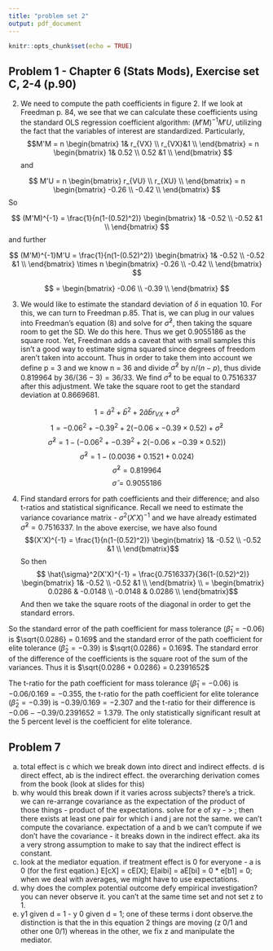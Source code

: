 ```yaml
---
title: "problem set 2"
output: pdf_document
---
```


```r
knitr::opts_chunk$set(echo = TRUE)
```

## Problem 1 - Chapter 6 (Stats Mods), Exercise set C, 2-4 (p.90)

2. We need to compute the path coefficients in figure 2. If we look at Freedman p. 84, we see that we can calculate these coefficients using the standard OLS regression coefficient algorithm: $(M'M)^{-1}M'U$, utilizing the fact that the variables of interest are standardized. Particularly, 
$$M'M = n \begin{bmatrix}
1& r_{VX} \\
r_{VX}&1 \\
\end{bmatrix} = n \begin{bmatrix}
1& 0.52 \\
0.52 &1 \\
\end{bmatrix} $$ and 

$$ M'U = n \begin{bmatrix}
r_{VU} \\
r_{XU} \\
\end{bmatrix} = n \begin{bmatrix}
-0.26 \\
-0.42 \\
\end{bmatrix}  $$ So

$$ (M'M)^{-1} = \frac{1}{n(1-(0.52)^2)} \begin{bmatrix}
1& -0.52 \\
-0.52 &1 \\
\end{bmatrix} $$ and further 

$$ (M'M)^{-1}M'U = \frac{1}{n(1-(0.52)^2)} \begin{bmatrix}
1& -0.52 \\
-0.52 &1 \\
\end{bmatrix} \times n \begin{bmatrix}
-0.26 \\
-0.42 \\
\end{bmatrix} $$

$$  =  \begin{bmatrix}
-0.06 \\
-0.39 \\
\end{bmatrix}
 $$

3. We would like to estimate the standard deviation of $\delta$ in equation 10. For this, we can turn to Freedman p.85. That is, we can plug in our values into Freedman's equation (8) and solve for $\hat{\sigma}^2$, then taking the square room to get the SD. We do this here. Thus we get 0.9055186 as the square root. Yet, Freedman adds a caveat that with small samples this isn't a good way to estimate sigma squared since degrees of freedom aren't taken into account. Thus in order to take them into account we define p = 3 and we know n = 36 and divide $\hat{\sigma}^2$ by $n/(n-p)$, thus divide $0.819964$ by $36/(36-3) = 36/33$. We find $\hat{\sigma}^2$ to be equal to 0.7516337 after this adjustment. We take the square root to get the standard deviation at 0.8669681. 

$$1 = \hat{a}^2 + \hat{b}^2 + 2\hat{a}\hat{b}r_{VX} + \hat{\sigma}^2 $$
$$1 = -0.06^2 + -0.39^2 + 2(-0.06 \times -0.39 \times 0.52) + \hat{\sigma}^2 $$
$$\hat{\sigma}^2 = 1 - (-0.06^2 + -0.39^2 + 2(-0.06 \times -0.39 \times 0.52)) $$
$$\hat{\sigma}^2 = 1 - (0.0036 + 0.1521 + 0.024) $$
$$\hat{\sigma}^2 = 0.819964 $$
$$\hat{\sigma}= 0.9055186$$


4. Find standard errors for path coefficients and their difference; and also t-ratios and statistical significance. Recall we need to estimate the variance covariance matrix - $\sigma^2(X'X)^{-1}$ and we have already estimated $\hat{\sigma}^2 = 0.7516337$. In the above exercise, we have also found $$(X'X)^{-1} = \frac{1}{n(1-(0.52)^2)} \begin{bmatrix}
1& -0.52 \\
-0.52 &1 \\
\end{bmatrix}$$ So then $$ \hat{\sigma}^2(X'X)^{-1} = \frac{0.7516337}{36(1-(0.52)^2)} \begin{bmatrix}
1& -0.52 \\
-0.52 &1 \\
\end{bmatrix} \\
= \begin{bmatrix}
0.0286 & -0.0148 \\
-0.0148 & 0.0286 \\
\end{bmatrix}$$ And then we take the square roots of the diagonal in order to get the standard errors. 

So the standard error of the path coefficient for mass tolerance ($\hat{\beta}_1 = -0.06$) is $\sqrt{0.0286} = 0.169$ and the standard error of the path coefficient for elite tolerance ($\hat{\beta}_2 = -0.39$) is $\sqrt{0.0286} = 0.169$. The standard error of the difference of the coefficients is the square root of the sum of the variances. Thus it is $\sqrt{0.0286 + 0.0286} = 0.2391652$

The t-ratio for the path coefficient for mass tolerance ($\hat{\beta}_1 = -0.06$) is $-0.06/ 0.169 = -0.355$, the t-ratio for the path coefficient for elite tolerance ($\hat{\beta}_2 = -0.39$) is $-0.39/ 0.169 = -2.307$ and the t-ratio for their difference is $-0.06- - 0.39 / 0.2391652 = 1.379$. The only statistically significant result at the 5 percent level is the coefficient for elite tolerance.

## Problem 7
a. total effect is c which we break down into direct and indirect effects. d is direct effect, ab is the indirect effect. the overarching derivation comes from the book (look at slides for this) 
b. why would this break down if it varies across subjects? there's a trick. we can re-arrange covariance as the expectation of the product of those things - product of the expectations. solve for e of xy - > ; then there exists at least one pair for which i and j are not the same. we can't compute the covariance. expectation of a and b we can't compute if we don't have the covariance - it breaks down in the indirect effect. aka its a very strong assumption to make to say that the indirect effect is constant. 
c. look at the mediator equation. if treatment effect is 0 for everyone - a is 0 (for the first eqation.) E[cX] = cE[X]; E[aibi] = aE[bi] = 0 * e[b1] = 0; when we deal with averages, we might have to use expectations. 
d. why does the complex potential outcome defy empirical investigation? you can never observe it. you can't at the same time set and not set z to 1. 
e.  y1 given d = 1 - y 0 given d = 1; one of these terms i dont observe.the distinction is that the in this equation 2 things are moving (z 0/1 and other one 0/1) whereas in the other, we fix z and manipulate the mediator.

